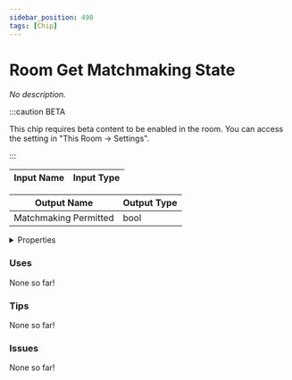 ```yaml
---
sidebar_position: 490
tags: [Chip]
---
```


# Room Get Matchmaking State

*No description.*

:::caution BETA

This chip requires beta content to be enabled in the room. You can access the setting in "This Room -> Settings".

:::


<EsbSvg />

| Input Name | Input Type |
|-----------|-----------|

| Output Name | Output Type |
|-----------|-----------|
| Matchmaking Permitted | bool |


<details>
  <summary>Properties</summary>
  <div>
    <div>
    <table>
      <thead>
        <tr>
          <th>Is beta required?</th>
          <th>✅</th>
        </tr>
        <tr>
          <th>Is this chip a trolling risk?</th>
          <th>❌</th>
        </tr>
        <tr>
          <th>Chip UUID</th>
          <th>2d358c91-9000-4851-ad37-65759a135ab7</th>
        </tr>
      </thead>
    </table>
    </div>
  </div>
</details>

### Uses

None so far!

### Tips

None so far!

### Issues

None so far!